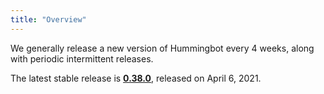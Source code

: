 ```yaml
---
title: "Overview"
---
```


We generally release a new version of Hummingbot every 4 weeks, along with periodic intermittent releases.

The latest stable release is **[0.38.0](/release-notes/0.38.0)**, released on April 6, 2021.
